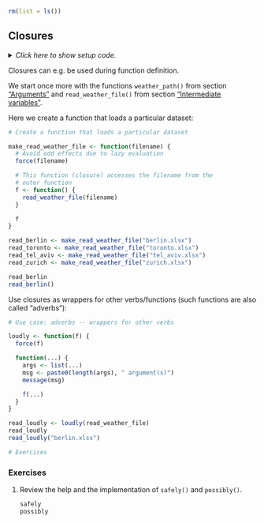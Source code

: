 ```r
rm(list = ls())
```


## Closures

<details><summary>*Click here to show setup code.*</summary>
```r
### Closures

```
```r
library(tidyverse)
library(here)

weather_path <- function(filename) {
  # Returned value
  here("data/weather", filename)
}
read_weather_file <- function(filename) {
  readxl::read_excel(weather_path(filename))
}
```
</details>

Closures can e.g. be used during function definition. 

We start once more with the functions `weather_path()` from section ["Arguments"](#args) and `read_weather_file()` from section ["Intermediate variables"](#intermediate).

Here we create a function that loads a particular dataset:

```r
# Create a function that loads a particular dataset
```
```r
make_read_weather_file <- function(filename) {
  # Avoid odd effects due to lazy evaluation
  force(filename)

  # This function (closure) accesses the filename from the
  # outer function
  f <- function() {
    read_weather_file(filename)
  }

  f
}

read_berlin <- make_read_weather_file("berlin.xlsx")
read_toronto <- make_read_weather_file("toronto.xlsx")
read_tel_aviv <- make_read_weather_file("tel_aviv.xlsx")
read_zurich <- make_read_weather_file("zurich.xlsx")

read_berlin
read_berlin()
```

Use closures as wrappers for other verbs/functions (such functions are also called "adverbs"):

```r
# Use case: adverbs -- wrappers for other verbs
```
```r
loudly <- function(f) {
  force(f)

  function(...) {
    args <- list(...)
    msg <- paste0(length(args), " argument(s)")
    message(msg)

    f(...)
  }
}

read_loudly <- loudly(read_weather_file)
read_loudly
read_loudly("berlin.xlsx")
```


```r
# Exercises
```

### Exercises

1. Review the help and the implementation of `safely()` and `possibly()`.
    
    ```r
    safely
    possibly
    ```
